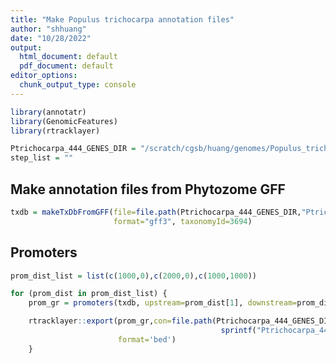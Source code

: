```yaml
---
title: "Make Populus trichocarpa annotation files"
author: "shhuang"
date: "10/28/2022"
output:
  html_document: default
  pdf_document: default
editor_options: 
  chunk_output_type: console
---
```


```r
library(annotatr)
library(GenomicFeatures)
library(rtracklayer)
```

```r
Ptrichocarpa_444_GENES_DIR = "/scratch/cgsb/huang/genomes/Populus_trichocarpa/Phytozome/Ptrichocarpa_v3.1/Annotation/Archives/archive-444_v3.1/Genes"
step_list = ""
```

## Make annotation files from Phytozome GFF
```r
txdb = makeTxDbFromGFF(file=file.path(Ptrichocarpa_444_GENES_DIR,"Ptrichocarpa_444_v3.1.gene.gff3.gz"),
                       format="gff3", taxonomyId=3694)

```

## Promoters
```r
prom_dist_list = list(c(1000,0),c(2000,0),c(1000,1000))

for (prom_dist in prom_dist_list) {
    prom_gr = promoters(txdb, upstream=prom_dist[1], downstream=prom_dist[2])

    rtracklayer::export(prom_gr,con=file.path(Ptrichocarpa_444_GENES_DIR,
                                               sprintf("Ptrichocarpa_444_v3.1.gene_up%04ddn%04d.bed",prom_dist[1],prom_dist[2])),
                        format='bed')
    }
    
```
